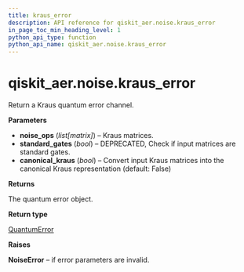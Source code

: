 ```yaml
---
title: kraus_error
description: API reference for qiskit_aer.noise.kraus_error
in_page_toc_min_heading_level: 1
python_api_type: function
python_api_name: qiskit_aer.noise.kraus_error
---
```


# qiskit\_aer.noise.kraus\_error

<Function id="qiskit_aer.noise.kraus_error" github="https://github.com/qiskit/qiskit-aer/tree/stable/0.11/qiskit_aer/noise/errors/standard_errors.py" signature="kraus_error(noise_ops, standard_gates=None, canonical_kraus=False)">
  Return a Kraus quantum error channel.

  **Parameters**

  *   **noise\_ops** (*list\[matrix]*) – Kraus matrices.
  *   **standard\_gates** (*bool*) – DEPRECATED, Check if input matrices are standard gates.
  *   **canonical\_kraus** (*bool*) – Convert input Kraus matrices into the canonical Kraus representation (default: False)

  **Returns**

  The quantum error object.

  **Return type**

  [QuantumError](qiskit_aer.noise.QuantumError "qiskit_aer.noise.QuantumError")

  **Raises**

  **NoiseError** – if error parameters are invalid.
</Function>

